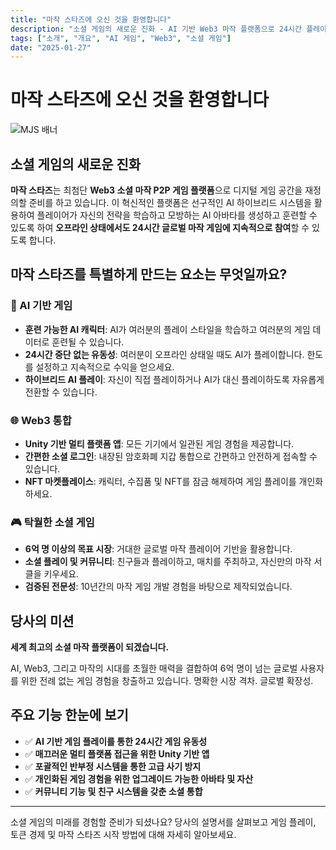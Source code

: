 ```yaml
---
title: "마작 스타즈에 오신 것을 환영합니다"
description: "소셜 게임의 새로운 진화 - AI 기반 Web3 마작 플랫폼으로 24시간 플레이 가능"
tags: ["소개", "개요", "AI 게임", "Web3", "소셜 게임"]
date: "2025-01-27"
---
```



# 마작 스타즈에 오신 것을 환영합니다

![MJS 배너](/static/images/banner.png)

## 소셜 게임의 새로운 진화

**마작 스타즈**는 최첨단 **Web3 소셜 마작 P2P 게임 플랫폼**으로 디지털 게임 공간을 재정의할 준비를 하고 있습니다. 이 혁신적인 플랫폼은 선구적인 AI 하이브리드 시스템을 활용하여 플레이어가 자신의 전략을 학습하고 모방하는 AI 아바타를 생성하고 훈련할 수 있도록 하여 **오프라인 상태에서도 24시간 글로벌 마작 게임에 지속적으로 참여**할 수 있도록 합니다.

## 마작 스타즈를 특별하게 만드는 요소는 무엇일까요?

### 🤖 AI 기반 게임
- **훈련 가능한 AI 캐릭터**: AI가 여러분의 플레이 스타일을 학습하고 여러분의 게임 데이터로 훈련될 수 있습니다.
- **24시간 중단 없는 유동성**: 여러분이 오프라인 상태일 때도 AI가 플레이합니다. 한도를 설정하고 지속적으로 수익을 얻으세요.
- **하이브리드 AI 플레이**: 자신이 직접 플레이하거나 AI가 대신 플레이하도록 자유롭게 전환할 수 있습니다.


### 🌐 Web3 통합
- **Unity 기반 멀티 플랫폼 앱**: 모든 기기에서 일관된 게임 경험을 제공합니다.
- **간편한 소셜 로그인**: 내장된 암호화폐 지갑 통합으로 간편하고 안전하게 접속할 수 있습니다.
- **NFT 마켓플레이스**: 캐릭터, 수집품 및 NFT를 잠금 해제하여 게임 플레이를 개인화하세요.

### 🎮 탁월한 소셜 게임
- **6억 명 이상의 목표 시장**: 거대한 글로벌 마작 플레이어 기반을 활용합니다.
- **소셜 플레이 및 커뮤니티**: 친구들과 플레이하고, 매치를 주최하고, 자신만의 마작 서클을 키우세요.
- **검증된 전문성**: 10년간의 마작 게임 개발 경험을 바탕으로 제작되었습니다.

## 당사의 미션

**세계 최고의 소셜 마작 플랫폼이 되겠습니다.**

AI, Web3, 그리고 마작의 시대를 초월한 매력을 결합하여 6억 명이 넘는 글로벌 사용자를 위한 전례 없는 게임 경험을 창출하고 있습니다. 명확한 시장 격차. 글로벌 확장성.

## 주요 기능 한눈에 보기

- ✅ **AI 기반 게임 플레이를 통한 24시간 게임 유동성**
- ✅ **매끄러운 멀티 플랫폼 접근을 위한 Unity 기반 앱**
- ✅ **포괄적인 반부정 시스템을 통한 고급 사기 방지**
- ✅ **개인화된 게임 경험을 위한 업그레이드 가능한 아바타 및 자산**
- ✅ **커뮤니티 기능 및 친구 시스템을 갖춘 소셜 통합**

---

소셜 게임의 미래를 경험할 준비가 되셨나요? 당사의 설명서를 살펴보고 게임 플레이, 토큰 경제 및 마작 스타즈 시작 방법에 대해 자세히 알아보세요.